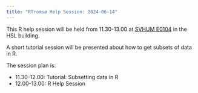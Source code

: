 ```yaml
---
title: "RTromsø Help Session: 2024-06-14"
---
```


This R help session will be held from 11.30-13.00 at [SVHUM E0104](https://link.mazemap.com/BQVLUVT1) in the HSL building.

A short tutorial session will be presented about how to get subsets of data in R.

The session plan is:

-   11.30-12.00: Tutorial: Subsetting data in R
-   12.00-13.00: R Help Session
